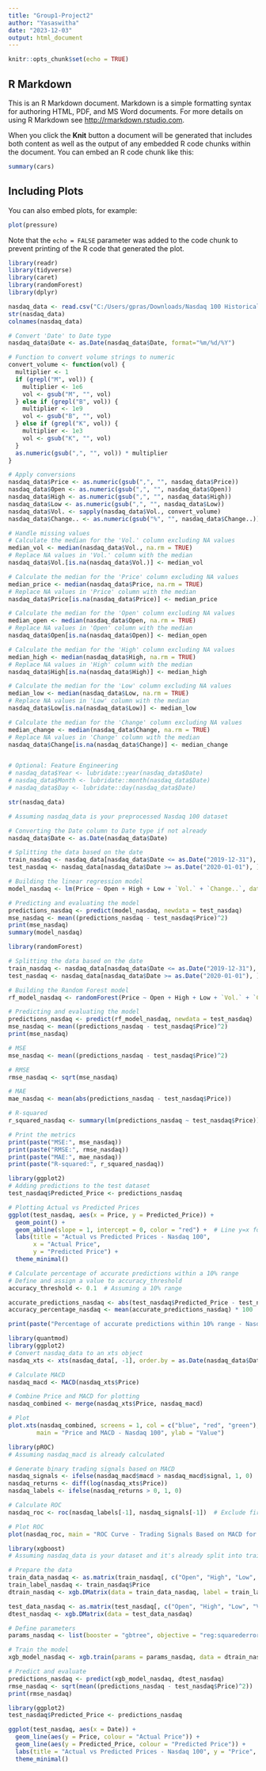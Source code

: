 ---
title: "Group1-Project2"
author: "Yasaswitha"
date: "2023-12-03"
output: html_document
---

```{r setup, include=FALSE}
knitr::opts_chunk$set(echo = TRUE)
```

## R Markdown

This is an R Markdown document. Markdown is a simple formatting syntax for authoring HTML, PDF, and MS Word documents. For more details on using R Markdown see <http://rmarkdown.rstudio.com>.

When you click the **Knit** button a document will be generated that includes both content as well as the output of any embedded R code chunks within the document. You can embed an R code chunk like this:

```{r cars}
summary(cars)
```

## Including Plots

You can also embed plots, for example:

```{r pressure, echo=FALSE}
plot(pressure)
```

Note that the `echo = FALSE` parameter was added to the code chunk to prevent printing of the R code that generated the plot.

```{r}
library(readr)
library(tidyverse)
library(caret)
library(randomForest)
library(dplyr)
```

```{r}
nasdaq_data <- read.csv("C:/Users/gpras/Downloads/Nasdaq 100 Historical Data.csv")  
str(nasdaq_data)
colnames(nasdaq_data)
```
```{r}
# Convert 'Date' to Date type
nasdaq_data$Date <- as.Date(nasdaq_data$Date, format="%m/%d/%Y")
```

```{r}
# Function to convert volume strings to numeric
convert_volume <- function(vol) {
  multiplier <- 1
  if (grepl("M", vol)) {
    multiplier <- 1e6
    vol <- gsub("M", "", vol)
  } else if (grepl("B", vol)) {
    multiplier <- 1e9
    vol <- gsub("B", "", vol)
  } else if (grepl("K", vol)) {
    multiplier <- 1e3
    vol <- gsub("K", "", vol)
  }
  as.numeric(gsub(",", "", vol)) * multiplier
}

# Apply conversions
nasdaq_data$Price <- as.numeric(gsub(",", "", nasdaq_data$Price))
nasdaq_data$Open <- as.numeric(gsub(",", "", nasdaq_data$Open))
nasdaq_data$High <- as.numeric(gsub(",", "", nasdaq_data$High))
nasdaq_data$Low <- as.numeric(gsub(",", "", nasdaq_data$Low))
nasdaq_data$Vol. <- sapply(nasdaq_data$Vol., convert_volume)
nasdaq_data$Change.. <- as.numeric(gsub("%", "", nasdaq_data$Change..)) / 100

# Handle missing values
# Calculate the median for the 'Vol.' column excluding NA values
median_vol <- median(nasdaq_data$Vol., na.rm = TRUE)
# Replace NA values in 'Vol.' column with the median
nasdaq_data$Vol.[is.na(nasdaq_data$Vol.)] <- median_vol

# Calculate the median for the 'Price' column excluding NA values
median_price <- median(nasdaq_data$Price, na.rm = TRUE)
# Replace NA values in 'Price' column with the median
nasdaq_data$Price[is.na(nasdaq_data$Price)] <- median_price

# Calculate the median for the 'Open' column excluding NA values
median_open <- median(nasdaq_data$Open, na.rm = TRUE)
# Replace NA values in 'Open' column with the median
nasdaq_data$Open[is.na(nasdaq_data$Open)] <- median_open

# Calculate the median for the 'High' column excluding NA values
median_high <- median(nasdaq_data$High, na.rm = TRUE)
# Replace NA values in 'High' column with the median
nasdaq_data$High[is.na(nasdaq_data$High)] <- median_high

# Calculate the median for the 'Low' column excluding NA values
median_low <- median(nasdaq_data$Low, na.rm = TRUE)
# Replace NA values in 'Low' column with the median
nasdaq_data$Low[is.na(nasdaq_data$Low)] <- median_low

# Calculate the median for the 'Change' column excluding NA values
median_change <- median(nasdaq_data$Change, na.rm = TRUE)
# Replace NA values in 'Change' column with the median
nasdaq_data$Change[is.na(nasdaq_data$Change)] <- median_change


# Optional: Feature Engineering
# nasdaq_data$Year <- lubridate::year(nasdaq_data$Date)
# nasdaq_data$Month <- lubridate::month(nasdaq_data$Date)
# nasdaq_data$Day <- lubridate::day(nasdaq_data$Date)

str(nasdaq_data)

```

```{r}
# Assuming nasdaq_data is your preprocessed Nasdaq 100 dataset

# Converting the Date column to Date type if not already
nasdaq_data$Date <- as.Date(nasdaq_data$Date)

# Splitting the data based on the date
train_nasdaq <- nasdaq_data[nasdaq_data$Date <= as.Date("2019-12-31"), ]
test_nasdaq <- nasdaq_data[nasdaq_data$Date >= as.Date("2020-01-01"), ]

# Building the linear regression model
model_nasdaq <- lm(Price ~ Open + High + Low + `Vol.` + `Change..`, data = train_nasdaq)

# Predicting and evaluating the model
predictions_nasdaq <- predict(model_nasdaq, newdata = test_nasdaq)
mse_nasdaq <- mean((predictions_nasdaq - test_nasdaq$Price)^2)
print(mse_nasdaq)
summary(model_nasdaq)
```

```{r}
library(randomForest)

# Splitting the data based on the date
train_nasdaq <- nasdaq_data[nasdaq_data$Date <= as.Date("2019-12-31"), ]
test_nasdaq <- nasdaq_data[nasdaq_data$Date >= as.Date("2020-01-01"), ]

# Building the Random Forest model
rf_model_nasdaq <- randomForest(Price ~ Open + High + Low + `Vol.` + `Change..`, data = train_nasdaq)

# Predicting and evaluating the model
predictions_nasdaq <- predict(rf_model_nasdaq, newdata = test_nasdaq)
mse_nasdaq <- mean((predictions_nasdaq - test_nasdaq$Price)^2)
print(mse_nasdaq)
```

```{r}
# MSE
mse_nasdaq <- mean((predictions_nasdaq - test_nasdaq$Price)^2)

# RMSE
rmse_nasdaq <- sqrt(mse_nasdaq)

# MAE
mae_nasdaq <- mean(abs(predictions_nasdaq - test_nasdaq$Price))

# R-squared
r_squared_nasdaq <- summary(lm(predictions_nasdaq ~ test_nasdaq$Price))$r.squared

# Print the metrics
print(paste("MSE:", mse_nasdaq))
print(paste("RMSE:", rmse_nasdaq))
print(paste("MAE:", mae_nasdaq))
print(paste("R-squared:", r_squared_nasdaq))
```

```{r}
library(ggplot2)
# Adding predictions to the test dataset
test_nasdaq$Predicted_Price <- predictions_nasdaq

# Plotting Actual vs Predicted Prices
ggplot(test_nasdaq, aes(x = Price, y = Predicted_Price)) +
  geom_point() +
  geom_abline(slope = 1, intercept = 0, color = "red") +  # Line y=x for reference
  labs(title = "Actual vs Predicted Prices - Nasdaq 100",
       x = "Actual Price",
       y = "Predicted Price") +
  theme_minimal()
```

```{r}
# Calculate percentage of accurate predictions within a 10% range
# Define and assign a value to accuracy_threshold
accuracy_threshold <- 0.1  # Assuming a 10% range

accurate_predictions_nasdaq <- abs(test_nasdaq$Predicted_Price - test_nasdaq$Price) <= (accuracy_threshold * test_nasdaq$Price)
accuracy_percentage_nasdaq <- mean(accurate_predictions_nasdaq) * 100

print(paste("Percentage of accurate predictions within 10% range - Nasdaq 100:", accuracy_percentage_nasdaq))

```
```{r}
library(quantmod)
library(ggplot2)
# Convert nasdaq_data to an xts object
nasdaq_xts <- xts(nasdaq_data[, -1], order.by = as.Date(nasdaq_data$Date))

# Calculate MACD
nasdaq_macd <- MACD(nasdaq_xts$Price)

# Combine Price and MACD for plotting
nasdaq_combined <- merge(nasdaq_xts$Price, nasdaq_macd)

# Plot
plot.xts(nasdaq_combined, screens = 1, col = c("blue", "red", "green"),
        main = "Price and MACD - Nasdaq 100", ylab = "Value")

```

```{r}
library(pROC)
# Assuming nasdaq_macd is already calculated

# Generate binary trading signals based on MACD
nasdaq_signals <- ifelse(nasdaq_macd$macd > nasdaq_macd$signal, 1, 0)
nasdaq_returns <- diff(log(nasdaq_xts$Price))
nasdaq_labels <- ifelse(nasdaq_returns > 0, 1, 0)

# Calculate ROC
nasdaq_roc <- roc(nasdaq_labels[-1], nasdaq_signals[-1])  # Exclude first element due to diff

# Plot ROC
plot(nasdaq_roc, main = "ROC Curve - Trading Signals Based on MACD for Nasdaq 100")
```

```{r}
library(xgboost)
# Assuming nasdaq_data is your dataset and it's already split into train_nasdaq and test_nasdaq

# Prepare the data
train_data_nasdaq <- as.matrix(train_nasdaq[, c("Open", "High", "Low", "Vol.", "Change..")])
train_label_nasdaq <- train_nasdaq$Price
dtrain_nasdaq <- xgb.DMatrix(data = train_data_nasdaq, label = train_label_nasdaq)

test_data_nasdaq <- as.matrix(test_nasdaq[, c("Open", "High", "Low", "Vol.", "Change..")])
dtest_nasdaq <- xgb.DMatrix(data = test_data_nasdaq)

# Define parameters
params_nasdaq <- list(booster = "gbtree", objective = "reg:squarederror")

# Train the model
xgb_model_nasdaq <- xgb.train(params = params_nasdaq, data = dtrain_nasdaq, nrounds = 100)

# Predict and evaluate
predictions_nasdaq <- predict(xgb_model_nasdaq, dtest_nasdaq)
rmse_nasdaq <- sqrt(mean((predictions_nasdaq - test_nasdaq$Price)^2))
print(rmse_nasdaq)
```

```{r}
library(ggplot2)
test_nasdaq$Predicted_Price <- predictions_nasdaq
```

```{r}
ggplot(test_nasdaq, aes(x = Date)) +
  geom_line(aes(y = Price, colour = "Actual Price")) +
  geom_line(aes(y = Predicted_Price, colour = "Predicted Price")) +
  labs(title = "Actual vs Predicted Prices - Nasdaq 100", y = "Price", colour = "Legend") +
  theme_minimal()
```

